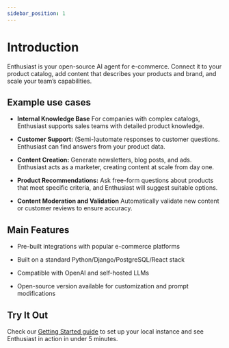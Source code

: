 ```yaml
---
sidebar_position: 1
---
```


# Introduction
Enthusiast is your open-source AI agent for e-commerce. Connect it to your product catalog, add content that describes your products and brand, and scale your team’s capabilities.

[//]: # (![Enthusiast's chat interface]&#40;imgnthusiast-ui.png&#41;)

## Example use cases

- **Internal Knowledge Base** For companies with complex catalogs, Enthusiast supports sales teams with detailed product knowledge.

- **Customer Support:** (Semi-)automate responses to customer questions. Enthusiast can find answers from your product data.

- **Content Creation:** Generate newsletters, blog posts, and ads. Enthusiast acts as a marketer, creating content at scale from day one.

- **Product Recommendations:** Ask free-form questions about products that meet specific criteria, and Enthusiast will suggest suitable options.

- **Content Moderation and Validation** Automatically validate new content or customer reviews to ensure accuracy.

## Main Features

- Pre-built integrations with popular e-commerce platforms

- Built on a standard Python/Django/PostgreSQL/React stack

- Compatible with OpenAI and self-hosted LLMs

- Open-source version available for customization and prompt modifications

## Try It Out

Check our [Getting Started guide](/docs/getting-started/installation/) to set up your local instance and see Enthusiast in action in under 5 minutes.
